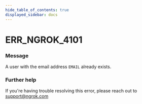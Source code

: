 ```yaml
---
hide_table_of_contents: true
displayed_sidebar: docs
---
```



# ERR_NGROK_4101

### Message

A user with the email address `EMAIL` already exists.

<ErrorDetails error="err_ngrok_4101" />

### Further help

If you're having trouble resolving this error, please reach out to [support@ngrok.com](mailto:support@ngrok.com?subject=Help%20with%20ERR_NGROK_4101)

